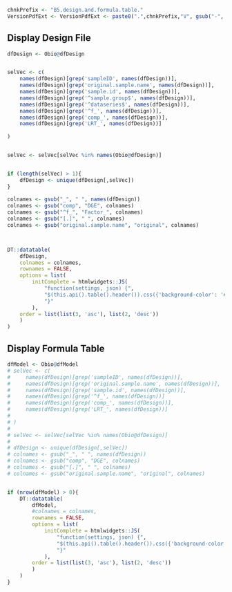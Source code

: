 <!-- Set PArameters Module -->
<!-- Set the chnkPrefix to make all chunks unique in the overall folder -->
```{r partC_design_model_init, echo=FALSE, eval=TRUE, warning=FALSE}
chnkPrefix <- "B5.design.and.formula.table."
VersionPdfExt <- VersionPdfExt <- paste0(".",chnkPrefix,"V", gsub("-", "", Sys.Date()), ".pdf")

```


## Display Design File
```{r designFile, echo=TRUE, eval=TRUE, warning=FALSE, fig.cap="**Table 1:** Design table for this experiment outlining original file names, sample names and group definitions for differential gene expression analysis"}
dfDesign <- Obio@dfDesign


selVec <- c(
    names(dfDesign)[grep('sampleID', names(dfDesign))],
    names(dfDesign)[grep('original.sample.name', names(dfDesign))],
    names(dfDesign)[grep('sample.id', names(dfDesign))],
    names(dfDesign)[grep('^sample.group$', names(dfDesign))],
    names(dfDesign)[grep('^dataseries$', names(dfDesign))],
    names(dfDesign)[grep('^f_', names(dfDesign))],
    names(dfDesign)[grep('comp_', names(dfDesign))],
    names(dfDesign)[grep('LRT_', names(dfDesign))]
    
)


selVec <- selVec[selVec %in% names(Obio@dfDesign)]    


if (length(selVec) > 1){
    dfDesign <- unique(dfDesign[,selVec])
}
    
colnames <- gsub("_", " ", names(dfDesign))
colnames <- gsub("comp", "DGE", colnames)
colnames <- gsub("^f_", "Factor_", colnames)
colnames <- gsub("[.]", " ", colnames)
colnames <- gsub("original.sample.name", "original", colnames)



DT::datatable(
    dfDesign,
    colnames = colnames,
    rownames = FALSE,
    options = list(
        initComplete = htmlwidgets::JS(
            "function(settings, json) {",
            "$(this.api().table().header()).css({'background-color': '#000', 'color': '#fff'});",
            "}"
        ),
    order = list(list(3, 'asc'), list(2, 'desc'))
    )
) 

```


## Display Formula Table
```{r formulaFile, echo=TRUE, eval=TRUE, warning=FALSE, fig.cap="**Table 1:** Design table for this experiment outlining original file names, sample names and group definitions for differential gene expression analysis"}
dfModel <- Obio@dfModel
# selVec <- c(
#     names(dfDesign)[grep('sampleID', names(dfDesign))],
#     names(dfDesign)[grep('original.sample.name', names(dfDesign))],
#     names(dfDesign)[grep('sample.id', names(dfDesign))],
#     names(dfDesign)[grep('^f_', names(dfDesign))]
#     names(dfDesign)[grep('comp_', names(dfDesign))],
#     names(dfDesign)[grep('LRT_', names(dfDesign))]
#     
# )
# 
# selVec <- selVec[selVec %in% names(Obio@dfDesign)]
# 
# dfDesign <- unique(dfDesign[,selVec])
# colnames <- gsub("_", " ", names(dfDesign))
# colnames <- gsub("comp", "DGE", colnames)
# colnames <- gsub("[.]", " ", colnames)
# colnames <- gsub("original.sample.name", "original", colnames)


if (nrow(dfModel) > 0){
    DT::datatable(
        dfModel,
        #colnames = colnames,
        rownames = FALSE,
        options = list(
            initComplete = htmlwidgets::JS(
                "function(settings, json) {",
                "$(this.api().table().header()).css({'background-color': '#000', 'color': '#fff'});",
                "}"
            ),
        order = list(list(3, 'asc'), list(2, 'desc'))
        )
    ) 
}

```